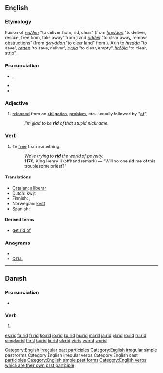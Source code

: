 {{also|riđ}}
==English==

===Etymology===
Fusion of {{etyl|enm}} ''[[redden#Middle English|redden]]'' "to deliver from, rid, clear" (from {{etyl|ang}} ''[[hreddan#Old English|hreddan]]'' "to deliver, rescue, free from, take away" from {{proto|Germanic|hradjanan|to save, deliver|lang=ang}}) and {{enm}} ''[[ridden#Middle English|ridden]]'' "to clear away, remove obstructions" (from {{ang}} ''[[gehryddan#Old English|ġeryddan]]'' "to clear land" from {{proto|Germanic|reudijanan|to clear|lang=ang}}). Akin to {{etyl|ofs|-}} ''[[hredda#Old Frisian|hredda]]'' "to save", {{etyl|de|-}} ''[[retten#German|retten]]'' "to save, deliver", {{etyl|non|-}} ''[[ryðja#Old Norse|ryðja]]'' "to clear, empty", {{non}} ''[[hróðja#Old Norse|hrōðja]]'' "to clear, strip".

===Pronunciation===
* {{SAMPA|/'/}}, {{IPA|/'rɪd/}}
* {{audio|en-us-rid.ogg|Audio (US)}}
* {{rhymes|ɪd}}

===Adjective===
{{en-adj|-}}

# [[released]] from an [[obligation]], [[problem]], etc. (usually followed by "[[of]]")
#: ''I’m glad to be '''rid''' of that stupid nickname.''

===Verb===
{{en-verb|rids|ridding|'''rid''' or '''[[ridded]]'''|'''[[rid]]''' or '''[[ridden]]'''}}

# To [[free]] from something.
#: ''We're trying to '''rid''' the world of poverty.''
#: '''1170''', King Henry II (offhand remark) — "Will no one '''rid''' me of this troublesome priest?"

====Translations====
* [[Catalan]]: [[alliberar]]
* Dutch: [[kwijt]]
* Finnish: {{t+|fi|vapauttaa}}, {{t+|fi|päästää}}
* Norwegian: [[kvitt]]
* Spanish: {{t-|es|liberar}}

====Derived terms====
* [[get rid of]]

===Anagrams===
* {{alphagram|[[dir#English|dir]]}} 
* [[D.R.I.#English|D.R.I.]]

[[Category:English irregular past participles]]
[[Category:English irregular simple past forms]]
[[Category:English irregular verbs]]
[[Category:English past participles]]
[[Category:English simple past forms]]
[[Category:English verbs which are their own past participle]]

----

==Danish==

===Pronunciation===
* {{IPA|/riːd/|[ʁiðˀ]|lang=da}}

===Verb===
{{infl|da|verb form}}

# {{form of|imperative|ride|lang=Danish}}

[[es:rid]]
[[fa:rid]]
[[fr:rid]]
[[ko:rid]]
[[io:rid]]
[[ku:rid]]
[[hu:rid]]
[[ml:rid]]
[[ja:rid]]
[[pl:rid]]
[[ro:rid]]
[[ru:rid]]
[[simple:rid]]
[[fi:rid]]
[[ta:rid]]
[[te:rid]]
[[uk:rid]]
[[vi:rid]]
[[vo:rid]]
[[zh:rid]]